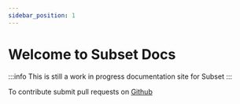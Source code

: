 ```yaml
---
sidebar_position: 1
---
```


# Welcome to Subset Docs

:::info
This is still a work in progress documentation site for Subset
:::

To contribute submit pull requests on [Github](https://github.com/subset-data/docs)